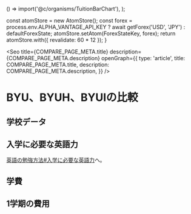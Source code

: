 
  () => import('@c/organisms/TuitionBarChart'),
);

  const atomStore = new AtomStore();
  const forex = process.env.ALPHA_VANTAGE_API_KEY
    ? await getForex('USD', 'JPY')
    : defaultForexState;
  atomStore.setAtom(ForexStateKey, forex);
  return atomStore.with({
    revalidate: 60 * 12
  });
}

<Seo
  title={COMPARE_PAGE_META.title}
  description={COMPARE_PAGE_META.description}
  openGraph={{
    type: 'article',
    title: COMPARE_PAGE_META.title,
    description: COMPARE_PAGE_META.description,
  }}
/>


# BYU、BYUH、BYUIの比較


## 学校データ

<SchoolTable />


## 入学に必要な英語力

[英語の勉強方法#入学に必要な英語力](/tips/apply#入学に必要な英語力)へ。


## 学費

<TuitionBarChart className='w-full h-72 md:h-80 lg:h-96' />


## 1学期の費用

<CostTable />
